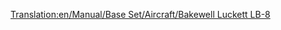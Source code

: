 [[Translation:en/Manual/Base Set/Aircraft/Bakewell Luckett LB-8]]

{{it/Manuale/Set base/Aeromobili/StatAeroplani|Name=Bakewell Luckett LB-8
|Image=[[File:en/Manual/Base Set/Aircraft/McDonnellDouglasDC-8.png|Bakewell Luckett LB-8]]
|Costo=157.844
|Velocità=952 km/h
|Annuale=28.860
|Progettato=1957 
|Vita=23
|Capacità=200 passeggeri e 30 sacchi postali
|Riadattabile=
*230 sacchi postali
*115 casse di beni
*58 tonnellate di cibo, borse di valori o sacchi di oro/diamanti
|Descrizione=Il Bakewell Luckett LB-8 è il primo aereo a quattro jet disponibile in gioco. Ha una capacità enorme, ma a scapito della sua affidabilità; ha la tendenza a schiantarsi su piccoli aeroporti e ha un costo iniziale elevato.
|Real-lifeWikilink=Douglas DC-8
|Real-life=[https://it.wikipedia.org/wiki/Douglas_DC-8 McDonnell Douglas DC-8]. Il nome Bakewell Luckett è in riferimento a due membri dello staff di controllo della qualità di Microprose: Richard Bakewell e Andrew Luckett.
}}